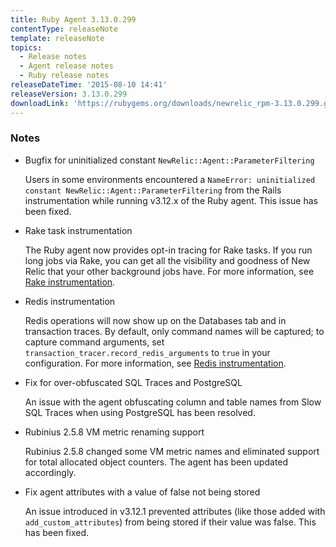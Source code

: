 ```yaml
---
title: Ruby Agent 3.13.0.299
contentType: releaseNote
template: releaseNote
topics:
  - Release notes
  - Agent release notes
  - Ruby release notes
releaseDateTime: '2015-08-10 14:41'
releaseVersion: 3.13.0.299
downloadLink: 'https://rubygems.org/downloads/newrelic_rpm-3.13.0.299.gem'
---
```


### Notes

* Bugfix for uninitialized constant `NewRelic::Agent::ParameterFiltering`

  Users in some environments encountered a `NameError: uninitialized constant NewRelic::Agent::ParameterFiltering` from the Rails instrumentation while running v3.12.x of the Ruby agent. This issue has been fixed.
* Rake task instrumentation

  The Ruby agent now provides opt-in tracing for Rake tasks. If you run long jobs via Rake, you can get all the visibility and goodness of New Relic that your other background jobs have. For more information, see [Rake instrumentation](/docs/agents/ruby-agent/frameworks/rake-instrumentation).
* Redis instrumentation

  Redis operations will now show up on the Databases tab and in transaction traces. By default, only command names will be captured; to capture command arguments, set `transaction_tracer.record_redis_arguments` to `true` in your configuration. For more information, see [Redis instrumentation](/docs/agents/ruby-agent/frameworks/redis-instrumentation).
* Fix for over-obfuscated SQL Traces and PostgreSQL

  An issue with the agent obfuscating column and table names from Slow SQL Traces when using PostgreSQL has been resolved.
* Rubinius 2.5.8 VM metric renaming support

  Rubinius 2.5.8 changed some VM metric names and eliminated support for total allocated object counters. The agent has been updated accordingly.
* Fix agent attributes with a value of false not being stored

  An issue introduced in v3.12.1 prevented attributes (like those added with `add_custom_attributes`) from being stored if their value was false. This has been fixed.
